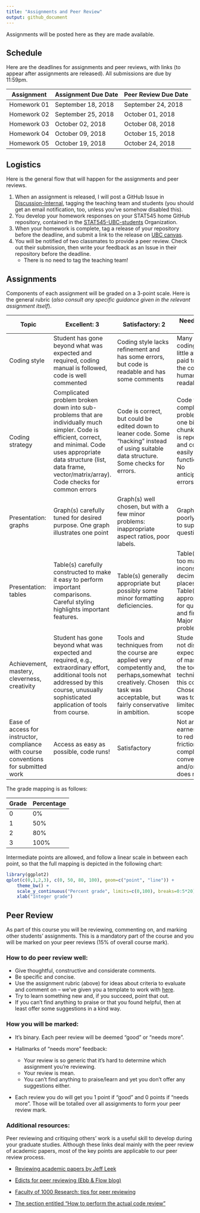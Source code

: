 ```yaml
---
title: "Assignments and Peer Review"
output: github_document
---
```


Assignments will be posted here as they are made available. 

## Schedule

Here are the deadlines for assignments and peer reviews, with links (to appear after assignments are released). All submissions are due by 11:59pm.

| Assignment  | Assignment Due Date | Peer Review Due Date |
|-------------|---------------------|----------------------|
| Homework 01 | September 18, 2018  | September 24, 2018 |
| Homework 02 | September 25, 2018  | October 01, 2018 |
| Homework 03 | October 02,   2018  | October 08, 2018 |
| Homework 04 | October 09,   2018  | October 15, 2018 |
| Homework 05 | October 19,   2018  | October 24, 2018 |

## Logistics

Here is the general flow that will happen for the assignments and peer reviews. 

1. When an assignment is released, I will post a GitHub Issue in [Discussion-Internal](https://github.com/STAT545-UBC/Discussion-Internal), tagging the teaching team and students (you should get an email notification, too, unless you've somehow disabled this).
2. You develop your homework responses on your STAT545 home GitHub repository, contained in the [STAT545-UBC-students](https://github.com/STAT545-UBC-students) Organization.
3. When your homework is complete, tag a release of your repository before the deadline, and submit a link to the release on [UBC canvas](canvas.ubc.ca).
4. You will be notified of two classmates to provide a peer review. Check out their submission, then write your feedback as an Issue in their repository before the deadline.
    - There is no need to tag the teaching team!

## Assignments

Components of each assignment will be graded on a 3-point scale. Here is the general rubric (*also consult any specific guidance given in the relevant assignment itself*).

Topic| Excellent: 3 | Satisfactory: 2 | Needs work: 1 |
|----| ------ |-------| -----|
|Coding style| Student has gone beyond what was expected and required, coding manual is followed, code is well commented | Coding style lacks refinement and has some errors, but code is readable and has some comments | Many errors in coding style, little attention paid to making the code human readable|
|Coding strategy| Complicated problem broken down into sub-problems that are individually much simpler. Code is efficient, correct, and minimal. Code uses appropriate data structure (list, data frame, vector/matrix/array). Code checks for common errors  | Code is correct, but could be edited down to leaner code. Some "hacking" instead of using suitable data structure. Some checks for errors. |   Code tackles complicated problem in one big chunk. Code is repetitive and could easily be functionalized. No anticipation of errors. |
|Presentation: graphs | Graph(s) carefully tuned for desired purpose. One graph illustrates one point | Graph(s) well chosen, but with a few minor problems: inappropriate aspect ratios, poor labels. | Graph(s) poorly chosen to support questions. |
|Presentation: tables | Table(s) carefully constructed to make it easy to perform important comparisons. Careful styling highlights important features. | Table(s) generally appropriate but possibly some minor formatting deficiencies.| Table(s) with too many, or inconsistent, decimal places. Table(s) not appropriate for questions and findings. Major display problems.|
|Achievement, mastery, cleverness, creativity|Student has gone beyond what was expected and required, e.g., extraordinary effort, additional tools not addressed by this course, unusually sophisticated application of tools from course.|Tools and techniques from the course are applied very competently and, perhaps,somewhat creatively. Chosen task was acceptable, but fairly conservative in ambition.|Student does not display the expected level of mastery of the tools and techniques in this course. Chosen task was too limited in scope.|
|Ease of access for instructor, compliance with course conventions for submitted work|Access as easy as possible, code runs! | Satisfactory | Not an earnest effort to reduce friction and comply with conventions  and/or code does not run|



The grade mapping is as follows:

| Grade | Percentage |
|-------|------------|
| 0 | 0% | 
| 1 | 50% | 
| 2 | 80% | 
| 3 | 100% |

Intermediate points are allowed, and follow a linear scale in between each point, so that the full mapping is depicted in the following chart:

```r
library(ggplot2)
qplot(c(0,1,2,3), c(0, 50, 80, 100), geom=c("point", "line")) +
    theme_bw() +
    scale_y_continuous("Percent grade", limits=c(0,100), breaks=0:5*20) +
    xlab("Integer grade")
```


## Peer Review

As part of this course you will be reviewing, commenting on, and marking other students' assignments. This is a mandatory part of the course and you will be marked on your peer reviews (15% of overall course mark).

### How to do peer review well: 

* Give thoughtful, constructive and considerate comments. 
* Be specific and concise.
* Use the assignment rubric (above) for ideas about criteria to evaluate and comment on -- we've given you a template to work with [here](https://github.com/STAT545-UBC/Classroom/assignments/blob/master/peer-review-template.md).
* Try to learn something new and, if you succeed, point that out.
* If you can't find anything to praise or that you found helpful, then at least offer some suggestions in a kind way.

### How you will be marked: 

* It's binary. Each peer review will be deemed "good" or "needs more".

* Hallmarks of "needs more" feedback:
	- Your review is so generic that it's hard to determine which assignment you're reviewing.
    - Your review is mean.
    - You can't find anything to praise/learn and yet you don't offer any suggestions either.

* Each review you do will get you 1 point if "good" and 0 points if "needs more". Those will be totalled over all assignments to form your peer review mark.

### Additional resources:

Peer reviewing and critiquing others' work is a useful skill to develop during your graduate studies. Although these links deal mainly with the peer review of academic papers, most of the key points are applicable to our peer review process.

* [Reviewing academic papers by Jeff Leek](https://github.com/jtleek/reviews/blob/master/README.md)

* [Edicts for peer reviewing (Ebb & Flow blog)](http://evol-eco.blogspot.ca/2014/09/edicts-for-peer-reviewing.html)

* [Faculty of 1000 Research: tips for peer reviewing](http://f1000research.com/peer-reviewing-tips)

* [The section entitled "How to perform the actual code review"](http://zonca.github.io/2014/08/code-review-for-scientific-computing.html)

